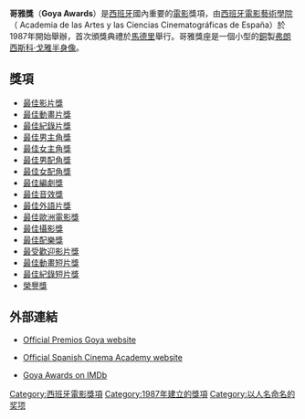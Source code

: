 {{Infobox award
| name        = Goya Awards
| image       = 
| imagesize   = 
| caption     = 
| current_awards = 第27屆哥雅獎
| description = 西班牙最佳電影
| presenter   = [[西班牙電影藝術學院|西班牙電影藝術學院]]（Academia de las Artes y las Ciencias Cinematográficas de España） 
| country     = {{ESP}}
| year        = 1987年
| website     = http://www.academiadecine.com
}}
'''哥雅獎'''（'''Goya Awards'''）是[[西班牙|西班牙]]國內重要的[[電影|電影]]獎項，由[[西班牙電影藝術學院|西班牙電影藝術學院]]（ Academia de las Artes y las Ciencias Cinematográficas de España）於1987年開始舉辦，首次頒獎典禮於[[馬德里|馬德里]]舉行。哥雅獎座是一個小型的[[銅|銅]]製[[弗朗西斯科·戈雅|弗朗西斯科·戈雅]][[半身像|半身像]]。

== 獎項 ==
* [[哥雅獎最佳影片獎|最佳影片獎]]   
* [[哥雅獎最佳動畫片獎|最佳動畫片獎]]
* [[哥雅獎最佳紀錄片獎|最佳紀錄片獎]]    
* [[哥雅獎最佳男主角獎|最佳男主角獎]]   
* [[哥雅獎最佳女主角獎|最佳女主角獎]]   
* [[哥雅獎最佳男配角獎|最佳男配角獎]]   
* [[哥雅獎最佳女配角獎|最佳女配角獎]]   
* [[哥雅獎最佳編劇獎|最佳編劇獎]]   
* [[哥雅獎獎最佳音效獎|最佳音效獎]]   
* [[哥雅獎最佳外語片獎|最佳外語片獎]]   
* [[哥雅獎最佳歐洲電影獎|最佳歐洲電影獎]] 
* [[哥雅獎最佳攝影獎|最佳攝影獎]]   
* [[哥雅獎最佳配樂獎|最佳配樂獎]]   
* [[哥雅獎最受歡迎影片獎|最受歡迎影片獎]]
* [[哥雅獎最佳動畫短片獎|最佳動畫短片獎]] 
* [[哥雅獎最佳紀錄短片獎|最佳紀錄短片獎]] 
* [[哥雅獎榮譽獎|榮譽獎]]

== 外部連結 ==
*{{in lang|es}} [http://www.premiosgoya.com/ Official Premios Goya website] {{Wayback|url=http://www.premiosgoya.com/ |date=20210611231918 }}
*{{in lang|es}} [http://www.academiadecine.com/home/index.php Official Spanish Cinema Academy website] {{Wayback|url=http://www.academiadecine.com/home/index.php |date=20180917212327 }}
*[https://www.imdb.com/event/ev0000299/overview Goya Awards on IMDb] {{Wayback|url=https://www.imdb.com/event/ev0000299/overview |date=20200818031417 }}

[[Category:西班牙電影獎項|Category:西班牙電影獎項]]
[[Category:1987年建立的獎項|Category:1987年建立的獎項]]
[[Category:以人名命名的奖项|Category:以人名命名的奖项]]